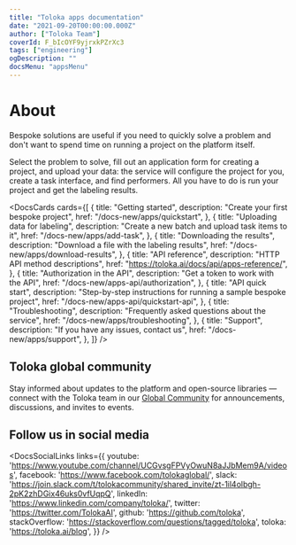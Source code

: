 ```yaml
---
title: "Toloka apps documentation"
date: "2021-09-20T00:00:00.000Z"
author: ["Toloka Team"]
coverId: F_bIcOYF9yjrxkPZrXc3
tags: ["engineering"]
ogDescription: ""
docsMenu: "appsMenu"
---
```


# About

Bespoke solutions are useful if you need to quickly solve a problem and don't want to spend time on running a project on the platform itself.

Select the problem to solve, fill out an application form for creating a project, and upload your data: the service will configure the project for you, create a task interface, and find performers. All you have to do is run your project and get the labeling results.

<DocsCards cards={[
{
  title: "Getting started",
  description: "Create your first bespoke project",
  href: "/docs-new/apps/quickstart",
},
{
  title: "Uploading data for labeling",
  description: "Create a new batch and upload task items to it",
  href: "/docs-new/apps/add-task",
},
{
  title: "Downloading the results",
  description: "Download a file with the labeling results",
  href: "/docs-new/apps/download-results",
},
{
  title: "API reference",
  description: "HTTP API method descriptions",
  href: "https://toloka.ai/docs/api/apps-reference/",
},
{
  title: "Authorization in the API",
  description: "Get a token to work with the API",
  href: "/docs-new/apps-api/authorization",
},
{
  title: "API quick start",
  description: "Step-by-step instructions for running a sample bespoke project",
  href: "/docs-new/apps-api/quickstart-api",
},
{
  title: "Troubleshooting",
  description: "Frequently asked questions about the service",
  href: "/docs-new/apps/troubleshooting",
},
{
  title: "Support",
  description: "If you have any issues, contact us",
  href: "/docs-new/apps/support",
},
]} />

## Toloka global community

Stay informed about updates to the platform and open-source libraries — connect with the Toloka team in our [Global Community](https://join.slack.com/t/tolokacommunity/shared_invite/zt-1il4olbgh-2pK2zhDGix46uks0vfUqpQ) for announcements, discussions, and invites to events.

## Follow us in social media

<DocsSocialLinks links={{
  youtube: 'https://www.youtube.com/channel/UCGvsgFPVyOwuN8aJJbMem9A/videos',
  facebook: 'https://www.facebook.com/tolokaglobal/',
  slack: 'https://join.slack.com/t/tolokacommunity/shared_invite/zt-1il4olbgh-2pK2zhDGix46uks0vfUqpQ',
  linkedIn: 'https://www.linkedin.com/company/toloka/',
  twitter: 'https://twitter.com/TolokaAI',
  github: 'https://github.com/toloka',
  stackOverflow: 'https://stackoverflow.com/questions/tagged/toloka',
  toloka: 'https://toloka.ai/blog',
}} />
